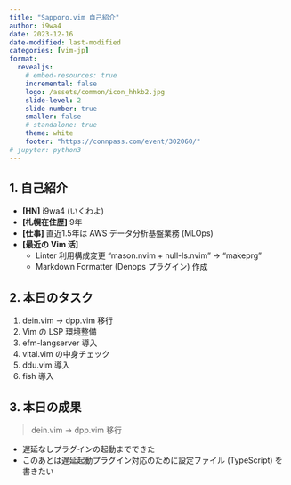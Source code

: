 ```yaml
---
title: "Sapporo.vim 自己紹介"
author: i9wa4
date: 2023-12-16
date-modified: last-modified
categories: [vim-jp]
format:
  revealjs:
    # embed-resources: true
    incremental: false
    logo: /assets/common/icon_hhkb2.jpg
    slide-level: 2
    slide-number: true
    smaller: false
    # standalone: true
    theme: white
    footer: "https://connpass.com/event/302060/"
# jupyter: python3
---
```


## 1. 自己紹介

- **[HN]** i9wa4 (いくわよ)
- **[札幌在住歴]** 9年
- **[仕事]** 直近1.5年は AWS データ分析基盤業務 (MLOps)
- **[最近の Vim 活]**
    - Linter 利用構成変更 "mason.nvim + null-ls.nvim" -> "makeprg"
    - Markdown Formatter (Denops プラグイン) 作成

## 2. 本日のタスク

1. dein.vim -> dpp.vim 移行
1. Vim の LSP 環境整備
1. efm-langserver 導入
1. vital.vim の中身チェック
1. ddu.vim 導入
1. fish 導入

## 3. 本日の成果

> dein.vim -> dpp.vim 移行

- 遅延なしプラグインの起動までできた
- このあとは遅延起動プラグイン対応のために設定ファイル (TypeScript) を書きたい
